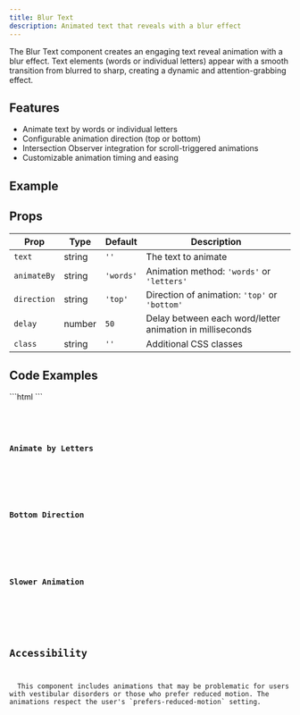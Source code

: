 ```yaml
---
title: Blur Text
description: Animated text that reveals with a blur effect
---
```



The Blur Text component creates an engaging text reveal animation with a blur effect. Text elements (words or individual letters) appear with a smooth transition from blurred to sharp, creating a dynamic and attention-grabbing effect.

## Features

- Animate text by words or individual letters
- Configurable animation direction (top or bottom)
- Intersection Observer integration for scroll-triggered animations
- Customizable animation timing and easing

## Example

<BlurText text="This text animates with a blur effect" />

## Props

| Prop | Type | Default | Description |
|------|------|---------|-------------|
| `text` | string | `''` | The text to animate |
| `animateBy` | string | `'words'` | Animation method: `'words'` or `'letters'` |
| `direction` | string | `'top'` | Direction of animation: `'top'` or `'bottom'` |
| `delay` | number | `50` | Delay between each word/letter animation in milliseconds |
| `class` | string | `''` | Additional CSS classes |

## Code Examples


<Tabs>
  <TabItem label="Usage">
  ```html
  <blur-text 
    text="Your text here" 
    animate-by="words"
    direction="top"
    delay="50"
  ></blur-text>
  ```
  </TabItem>
  <TabItem label="Component Code">
  <Code code={jsFileContent} lang="js" />
  </TabItem>
  <TabItem label="TBD - Component Code (Tailwind)"></TabItem>
</Tabs>

### Animate by Letters

<ExampleWrapper id="example-letters">
  <blur-text 
    text="Letter by letter animation" 
    animate-by="letters" 
    delay="50"
  ></blur-text>
</ExampleWrapper>

### Bottom Direction

<ExampleWrapper id="example-bottom">
  <blur-text 
    text="Animating from the bottom" 
    direction="bottom"
  ></blur-text>
</ExampleWrapper>

### Slower Animation

<ExampleWrapper id="example-slower">
  <blur-text 
    text="This animation has a longer delay between words" 
    delay="400"
  ></blur-text>
</ExampleWrapper>

## Accessibility

<Card title="Animation Considerations">
  This component includes animations that may be problematic for users with vestibular disorders or those who prefer reduced motion. The animations respect the user's `prefers-reduced-motion` setting.
</Card>
